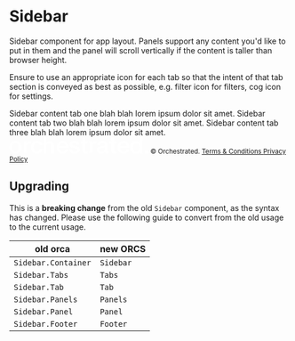 
<Meta title="Components/Sidebar" component={Sidebar} />

# Sidebar

Sidebar component for app layout. Panels support any content you'd like to put in them and the panel will scroll vertically if the content is taller than browser height.

Ensure to use an appropriate icon for each tab so that the intent of that tab section is conveyed as best as possible, e.g. filter icon for filters, cog icon for settings.

<Preview>
  <Story name="Default">
    <Sidebar>
      <Tabs>
        <Tab active badge="3">
          <Icon icon={["fas", "filter"]} size="lg" />
        </Tab>
        <Tab>
          <Icon icon={["fas", "info-circle"]} size="lg" />
        </Tab>
        <Tab>
          <Icon icon={["fas", "cog"]} size="lg" />
        </Tab>
      </Tabs>
      <Panels>
        <Panel active>
          <Box>
            Sidebar content tab one blah blah lorem ipsum dolor sit amet.
          </Box>
        </Panel>
        <Panel>
          <Box>
            Sidebar content tab two blah blah lorem ipsum dolor sit amet.
          </Box>
        </Panel>
        <Panel>
          <Box>
            Sidebar content tab three blah blah lorem ipsum dolor sit amet.
          </Box>
        </Panel>
        <Footer>
          <svg
            xmlns="http://www.w3.org/2000/svg"
            width="250"
            height="30"
            viewBox="0 0 250 30"
            version="1.1"
          >
            <g stroke="none" strokeWidth="1" fill="none" fillRule="evenodd">
              <g fill="#ffffff">
                <path d="M10.9 26C12 26 12.9 25.8 13.6 25.4 14.4 24.9 15.1 24.3 15.6 23.6 16.1 22.9 16.4 22 16.7 21.1 16.9 20.2 17 19.3 17 18.3 17 17.4 16.9 16.5 16.7 15.5 16.4 14.6 16.1 13.8 15.6 13.1 15.1 12.4 14.4 11.8 13.6 11.3 12.9 10.9 12 10.7 10.9 10.7 9.8 10.7 8.9 10.9 8.1 11.3 7.4 11.8 6.7 12.4 6.2 13.1 5.7 13.8 5.3 14.6 5.1 15.5 4.9 16.5 4.8 17.4 4.8 18.3 4.8 19.3 4.9 20.2 5.1 21.1 5.3 22 5.7 22.9 6.2 23.6 6.7 24.3 7.4 24.9 8.1 25.4 8.9 25.8 9.8 26 10.9 26M10.9 29.8C9.2 29.8 7.6 29.5 6.3 29 4.9 28.4 3.8 27.6 2.9 26.6 1.9 25.6 1.2 24.4 0.7 23 0.2 21.6 0 20 0 18.3 0 16.7 0.2 15.1 0.7 13.7 1.2 12.3 1.9 11.1 2.9 10.1 3.8 9.1 4.9 8.3 6.3 7.7 7.6 7.2 9.2 6.9 10.9 6.9 12.6 6.9 14.2 7.2 15.5 7.7 16.9 8.3 18 9.1 18.9 10.1 19.9 11.1 20.6 12.3 21.1 13.7 21.5 15.1 21.8 16.7 21.8 18.3 21.8 20 21.5 21.6 21.1 23 20.6 24.4 19.9 25.6 18.9 26.6 18 27.6 16.9 28.4 15.5 29 14.2 29.5 12.6 29.8 10.9 29.8M26.4 7.5L30.8 7.5 30.8 11.6 30.9 11.6C31.1 11 31.3 10.4 31.7 9.9 32.1 9.3 32.6 8.8 33.2 8.4 33.8 7.9 34.4 7.6 35.1 7.3 35.8 7 36.5 6.9 37.2 6.9 37.8 6.9 38.1 6.9 38.3 6.9 38.6 6.9 38.8 7 39 7L39 11.5C38.7 11.5 38.3 11.4 38 11.4 37.6 11.3 37.3 11.3 37 11.3 36.1 11.3 35.4 11.5 34.7 11.8 34 12.1 33.4 12.6 32.8 13.2 32.3 13.8 31.9 14.6 31.6 15.5 31.3 16.4 31.1 17.4 31.1 18.6L31.1 28.7 26.4 28.7 26.4 7.5ZM54.8 14.8C54.6 13.4 54.1 12.4 53.2 11.7 52.3 11 51.2 10.7 49.8 10.7 49.2 10.7 48.5 10.8 47.8 11 47.1 11.2 46.5 11.6 45.9 12.2 45.3 12.7 44.8 13.5 44.4 14.6 44 15.6 43.8 16.9 43.8 18.6 43.8 19.5 43.9 20.4 44.1 21.3 44.3 22.2 44.7 23 45.1 23.7 45.6 24.4 46.2 24.9 46.9 25.4 47.7 25.8 48.6 26 49.6 26 51 26 52.2 25.6 53.1 24.7 54 23.9 54.6 22.6 54.8 21.1L59.6 21.1C59.2 23.9 58.1 26.1 56.4 27.6 54.7 29.1 52.4 29.8 49.6 29.8 47.9 29.8 46.4 29.5 45.1 29 43.7 28.4 42.6 27.6 41.7 26.6 40.8 25.6 40.2 24.4 39.7 23 39.2 21.7 39 20.2 39 18.6 39 17 39.2 15.4 39.7 14 40.1 12.6 40.8 11.3 41.7 10.3 42.6 9.2 43.7 8.4 45.1 7.8 46.4 7.2 48 6.9 49.8 6.9 51 6.9 52.3 7 53.4 7.4 54.5 7.7 55.6 8.2 56.4 8.8 57.3 9.5 58.1 10.3 58.6 11.3 59.2 12.2 59.5 13.4 59.6 14.8L54.8 14.8ZM61.9 0L66.5 0 66.5 11.1 66.6 11.1C67.2 10.1 68 9.3 69.1 8.6 70.3 8 71.5 7.6 72.9 7.6 75.2 7.6 77 8.3 78.3 9.5 79.6 10.7 80.3 12.5 80.3 15L80.3 29.8 75.7 29.8 75.7 16.2C75.6 14.5 75.3 13.3 74.6 12.5 74 11.8 73 11.4 71.6 11.4 70.8 11.4 70.1 11.5 69.5 11.8 68.9 12.1 68.3 12.5 67.9 13 67.5 13.6 67.1 14.2 66.9 14.9 66.7 15.6 66.5 16.3 66.5 17.1L66.5 29.8 61.9 29.8 61.9 0ZM101.4 16.5C101.3 15.7 101.1 15 100.9 14.3 100.6 13.6 100.2 13 99.8 12.5 99.3 11.9 98.7 11.5 98.1 11.2 97.4 10.9 96.7 10.7 95.8 10.7 95 10.7 94.2 10.9 93.5 11.2 92.8 11.5 92.2 11.9 91.8 12.4 91.3 12.9 90.9 13.5 90.6 14.2 90.3 14.9 90.1 15.7 90.1 16.5L101.4 16.5ZM90.1 19.6C90.1 20.5 90.2 21.3 90.4 22.1 90.7 22.8 91 23.5 91.5 24.1 92 24.7 92.6 25.2 93.3 25.5 94.1 25.9 95 26 96 26 97.4 26 98.5 25.7 99.4 25.1 100.2 24.5 100.9 23.6 101.3 22.4L105.9 22.4C105.6 23.6 105.2 24.7 104.6 25.6 103.9 26.5 103.2 27.3 102.3 27.9 101.4 28.5 100.5 29 99.4 29.3 98.3 29.7 97.2 29.8 96 29.8 94.2 29.8 92.7 29.5 91.4 29 90.1 28.4 88.9 27.6 88 26.6 87.1 25.6 86.4 24.4 86 23 85.5 21.6 85.3 20.1 85.3 18.4 85.3 16.9 85.5 15.4 86 14 86.5 12.6 87.2 11.4 88.1 10.4 89 9.3 90.1 8.5 91.4 7.9 92.7 7.3 94.2 6.9 95.8 6.9 97.6 6.9 99.1 7.3 100.5 8 101.9 8.7 103 9.7 103.9 10.8 104.8 12 105.5 13.4 105.9 14.9 106.3 16.4 106.4 18 106.2 19.6L90.1 19.6ZM112.7 22.3C112.9 23.7 113.4 24.6 114.3 25.2 115.2 25.8 116.3 26 117.6 26 118 26 118.5 26 119.1 25.9 119.6 25.9 120.2 25.7 120.7 25.5 121.2 25.3 121.6 25.1 121.9 24.7 122.2 24.3 122.3 23.8 122.3 23.2 122.3 22.6 122.1 22.1 121.6 21.7 121.2 21.3 120.7 21 120.1 20.7 119.4 20.5 118.7 20.3 117.8 20.1 117 20 116.2 19.8 115.3 19.6 114.4 19.4 113.6 19.1 112.8 18.9 112 18.6 111.2 18.2 110.6 17.7 109.9 17.3 109.4 16.6 109 15.9 108.7 15.2 108.5 14.2 108.5 13.2 108.5 12 108.7 11 109.3 10.2 109.9 9.4 110.6 8.8 111.5 8.3 112.3 7.8 113.3 7.4 114.4 7.2 115.4 7 116.4 6.9 117.4 6.9 118.5 6.9 119.5 7.1 120.6 7.3 121.6 7.5 122.5 7.9 123.3 8.5 124.1 9 124.8 9.7 125.3 10.5 125.8 11.4 126.2 12.4 126.3 13.6L121.4 13.6C121.2 12.5 120.7 11.7 119.9 11.3 119 10.9 118.1 10.7 117.1 10.7 116.7 10.7 116.3 10.7 115.9 10.8 115.4 10.9 115 11 114.6 11.1 114.2 11.3 113.9 11.5 113.6 11.8 113.3 12.1 113.2 12.5 113.2 12.9 113.2 13.5 113.4 14 113.8 14.4 114.2 14.7 114.7 15 115.3 15.3 116 15.5 116.7 15.7 117.6 15.9 118.4 16.1 119.2 16.2 120.1 16.4 121 16.6 121.8 16.9 122.6 17.1 123.5 17.4 124.2 17.8 124.9 18.3 125.5 18.8 126 19.4 126.4 20.1 126.8 20.8 127 21.7 127 22.8 127 24.1 126.7 25.1 126.2 26 125.6 26.9 124.8 27.7 123.9 28.2 123 28.8 122 29.2 120.8 29.4 119.7 29.7 118.6 29.8 117.5 29.8 116.1 29.8 114.9 29.7 113.7 29.4 112.6 29 111.6 28.6 110.8 27.9 109.9 27.3 109.3 26.5 108.8 25.6 108.3 24.7 108 23.5 108 22.3L112.7 22.3ZM128.4 7.7L132 7.7 132 1.1 136.8 1.1 136.8 7.7 141.1 7.7 141.1 11.3 136.8 11.3 136.8 23C136.8 23.5 136.8 23.9 136.8 24.3 136.9 24.7 137 25 137.1 25.2 137.3 25.5 137.5 25.7 137.8 25.8 138.1 25.9 138.5 26 139.1 26 139.4 26 139.7 26 140.1 26 140.4 26 140.7 25.9 141.1 25.8L141.1 29.6C140.5 29.6 140 29.7 139.5 29.7 139 29.8 138.5 29.8 138 29.8 136.7 29.8 135.7 29.7 135 29.5 134.2 29.2 133.6 28.9 133.2 28.4 132.7 27.9 132.4 27.3 132.3 26.6 132.1 25.9 132 25.1 132 24.2L132 11.3 128.4 11.3 128.4 7.7ZM144.5 7.5L148.9 7.5 148.9 11.6 149 11.6C149.2 11 149.4 10.4 149.8 9.9 150.2 9.3 150.7 8.8 151.3 8.4 151.9 7.9 152.5 7.6 153.2 7.3 153.9 7 154.6 6.9 155.3 6.9 155.9 6.9 156.3 6.9 156.5 6.9 156.7 6.9 156.9 7 157.1 7L157.1 11.5C156.8 11.5 156.4 11.4 156.1 11.4 155.7 11.3 155.4 11.3 155.1 11.3 154.3 11.3 153.5 11.5 152.8 11.8 152.1 12.1 151.5 12.6 150.9 13.2 150.4 13.8 150 14.6 149.7 15.5 149.4 16.4 149.2 17.4 149.2 18.6L149.2 28.7 144.5 28.7 144.5 7.5ZM171.9 18.4C171.2 18.8 170.3 19.1 169.2 19.2 168.2 19.3 167.1 19.5 166.1 19.7 165.6 19.7 165.1 19.9 164.6 20 164.1 20.2 163.7 20.4 163.4 20.6 163 20.9 162.7 21.3 162.5 21.7 162.3 22.1 162.2 22.7 162.2 23.3 162.2 23.8 162.4 24.2 162.7 24.6 163 25 163.3 25.3 163.8 25.5 164.2 25.7 164.7 25.8 165.2 25.9 165.7 26 166.1 26 166.6 26 167.1 26 167.7 26 168.3 25.8 168.9 25.7 169.4 25.5 170 25.1 170.5 24.8 171 24.4 171.3 23.8 171.7 23.3 171.9 22.7 171.9 21.9L171.9 18.4ZM176.6 24.4C176.6 25 176.7 25.4 176.8 25.7 177 25.9 177.3 26 177.7 26L178.2 26C178.4 26 178.6 26 178.9 26L178.9 29.3C178.7 29.3 178.5 29.4 178.2 29.5 178 29.5 177.7 29.6 177.4 29.6 177.2 29.7 176.9 29.7 176.6 29.8 176.3 29.8 176.1 29.8 175.9 29.8 174.9 29.8 174.1 29.6 173.5 29.2 172.9 28.8 172.4 28.2 172.2 27.2 171.3 28.1 170.2 28.8 168.8 29.2 167.4 29.6 166.1 29.8 164.8 29.8 163.9 29.8 162.9 29.7 162 29.4 161.2 29.2 160.4 28.8 159.7 28.2 159 27.7 158.5 27.1 158.1 26.3 157.7 25.5 157.5 24.5 157.5 23.5 157.5 22.1 157.7 21 158.2 20.2 158.7 19.4 159.3 18.7 160.1 18.2 160.9 17.8 161.8 17.4 162.8 17.2 163.7 17 164.7 16.8 165.7 16.7 166.6 16.6 167.4 16.4 168.2 16.4 169 16.3 169.6 16.2 170.2 16 170.8 15.8 171.3 15.6 171.6 15.2 172 14.9 172.2 14.4 172.2 13.7 172.2 13 172 12.5 171.7 12.1 171.4 11.8 171.1 11.5 170.7 11.2 170.2 11 169.7 10.9 169.2 10.8 168.7 10.8 168.2 10.7 167.7 10.7 166.4 10.7 165.3 11 164.4 11.6 163.6 12.1 163.1 13 163 14.2L158.3 14.2C158.3 12.8 158.7 11.6 159.3 10.7 159.8 9.8 160.6 9 161.5 8.5 162.4 7.9 163.4 7.5 164.5 7.3 165.7 7.1 166.8 6.9 168 6.9 169.1 6.9 170.1 7.1 171.1 7.3 172.2 7.5 173.1 7.9 173.9 8.4 174.7 8.9 175.4 9.5 175.9 10.3 176.4 11.1 176.6 12.1 176.6 13.2L176.6 24.4ZM180 7.7L183.6 7.7 183.6 1.1 188.4 1.1 188.4 7.7 192.7 7.7 192.7 11.3 188.4 11.3 188.4 23C188.4 23.5 188.4 23.9 188.4 24.3 188.5 24.7 188.6 25 188.7 25.2 188.9 25.5 189.1 25.7 189.4 25.8 189.7 25.9 190.1 26 190.7 26 191 26 191.3 26 191.7 26 192 26 192.3 25.9 192.7 25.8L192.7 29.6C192.1 29.6 191.6 29.7 191.1 29.7 190.6 29.8 190.1 29.8 189.6 29.8 188.3 29.8 187.3 29.7 186.6 29.5 185.8 29.2 185.2 28.9 184.8 28.4 184.3 27.9 184 27.3 183.9 26.6 183.7 25.9 183.7 25.1 183.6 24.2L183.6 11.3 180 11.3 180 7.7ZM211.4 16.5C211.4 15.7 211.2 15 210.9 14.3 210.7 13.6 210.3 13 209.8 12.5 209.3 11.9 208.7 11.5 208.1 11.2 207.4 10.9 206.6 10.7 205.8 10.7 204.9 10.7 204.1 10.9 203.4 11.2 202.7 11.5 202.1 11.9 201.6 12.4 201.1 12.9 200.7 13.5 200.4 14.2 200.1 14.9 199.9 15.7 199.9 16.5L211.4 16.5ZM199.9 19.6C199.9 20.5 200 21.3 200.3 22.1 200.5 22.8 200.9 23.5 201.4 24.1 201.9 24.7 202.5 25.2 203.2 25.5 204 25.9 204.9 26 205.9 26 207.4 26 208.5 25.7 209.4 25.1 210.3 24.5 210.9 23.6 211.4 22.4L216.1 22.4C215.8 23.6 215.3 24.7 214.7 25.6 214.1 26.5 213.3 27.3 212.4 27.9 211.5 28.5 210.5 29 209.4 29.3 208.3 29.7 207.1 29.8 205.9 29.8 204.2 29.8 202.6 29.5 201.3 29 199.9 28.4 198.8 27.6 197.8 26.6 196.9 25.6 196.2 24.4 195.7 23 195.2 21.6 195 20.1 195 18.4 195 16.9 195.2 15.4 195.7 14 196.2 12.6 197 11.4 197.9 10.4 198.8 9.3 200 8.5 201.3 7.9 202.6 7.3 204.1 6.9 205.8 6.9 207.6 6.9 209.1 7.3 210.5 8 211.9 8.7 213.1 9.7 214 10.8 214.9 12 215.6 13.4 216 14.9 216.4 16.4 216.6 18 216.4 19.6L199.9 19.6ZM222.7 18.9C222.7 19.8 222.9 20.7 223.1 21.5 223.3 22.4 223.7 23.2 224.2 23.9 224.7 24.6 225.3 25.1 226.1 25.5 226.9 25.9 227.8 26.1 228.8 26.1 229.9 26.1 230.8 25.9 231.6 25.5 232.4 25 233 24.5 233.5 23.8 234 23 234.4 22.2 234.6 21.4 234.9 20.5 235 19.6 235 18.6 235 16.3 234.5 14.5 233.4 13.1 232.3 11.8 230.8 11.2 228.9 11.2 227.8 11.2 226.8 11.4 226 11.9 225.3 12.3 224.6 12.9 224.1 13.6 223.6 14.3 223.3 15.2 223.1 16.1 222.8 17 222.7 17.9 222.7 18.9ZM239.7 29.2L235.1 29.2 235.1 26.4 235 26.4C234.3 27.6 233.4 28.5 232.1 29 230.9 29.6 229.6 29.8 228.2 29.8 226.5 29.8 224.9 29.5 223.7 28.9 222.4 28.3 221.3 27.6 220.4 26.5 219.6 25.5 219 24.3 218.5 23 218.1 21.6 217.9 20.1 217.9 18.5 217.9 16.6 218.2 14.9 218.7 13.6 219.2 12.2 220 11 220.8 10.1 221.7 9.2 222.8 8.6 223.9 8.1 225.1 7.7 226.2 7.5 227.4 7.5 228.1 7.5 228.8 7.6 229.5 7.7 230.2 7.8 230.9 8 231.6 8.3 232.2 8.5 232.8 8.9 233.4 9.3 233.9 9.7 234.4 10.2 234.7 10.8L234.8 10.8 234.8 0 239.7 0 239.7 29.2Z" />
                <polygon points="244.3 29.8 250 29.8 250 24.1 244.3 24.1" />
              </g>
            </g>
          </svg>
          <small>
            © Orchestrated.
            <a
              target="_blank"
              rel="noopener noreferrer"
              href="https://orchestrated.io/legal/terms"
            >
              Terms & Conditions
            </a>
            <a
              target="_blank"
              rel="noopener noreferrer"
              href="https://orchestrated.io/legal/privacy"
            >
              Privacy Policy
            </a>
          </small>
        </Footer>
      </Panels>
    </Sidebar>
  </Story>
</Preview>

## Upgrading

This is a **breaking change** from the old `Sidebar` component, as the syntax has changed. Please use the following guide to convert from the old usage to the current usage.

| **old orca**        | **new ORCS** |
| ------------------- | ------------ |
| `Sidebar.Container` | `Sidebar`    |
| `Sidebar.Tabs`      | `Tabs`       |
| `Sidebar.Tab`       | `Tab`        |
| `Sidebar.Panels`    | `Panels`     |
| `Sidebar.Panel`     | `Panel`      |
| `Sidebar.Footer`    | `Footer`     |
